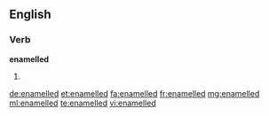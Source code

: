 ==English==

===Verb===
'''enamelled'''

# {{British}} {{en-past of|enamel}}

[[de:enamelled]]
[[et:enamelled]]
[[fa:enamelled]]
[[fr:enamelled]]
[[mg:enamelled]]
[[ml:enamelled]]
[[te:enamelled]]
[[vi:enamelled]]